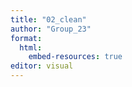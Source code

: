 ```yaml
---
title: "02_clean"
author: "Group_23"
format:
  html:
    embed-resources: true
editor: visual
---
```

